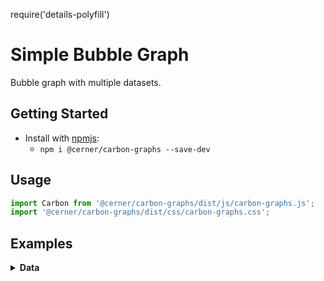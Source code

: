 require('details-polyfill')

# Simple Bubble Graph

Bubble graph with multiple datasets.

## Getting Started

- Install with [npmjs](https://www.npmjs.com):
  - `npm i @cerner/carbon-graphs --save-dev`

## Usage

```jsx
import Carbon from '@cerner/carbon-graphs/dist/js/carbon-graphs.js';
import '@cerner/carbon-graphs/dist/css/carbon-graphs.css';
```

## Examples
<BubbleMultipleDatasetExample />

<details>
<summary style={{fontSize: 24 }}>
<b>Data</b>
</summary>

### Graph Config object
<GraphConfig />

### Data object
#### Bubble set A Dataset
<DataObject1 />

#### Bubble set B Dataset
<DataObject2 />
</details>
